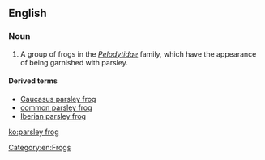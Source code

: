 ==English==
{{wikipedia}}

===Noun===
{{en-noun|head=[[parsley]] [[frog]]}}

# A group of frogs in the ''[[Pelodytidae]]'' family, which have the appearance of being garnished with parsley.

====Derived terms====
* [[Caucasus parsley frog]]
* [[common parsley frog]]
* [[Iberian parsley frog]]

[[Category:en:Frogs]]

[[ko:parsley frog]]